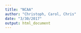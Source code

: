 ---
title: "NCAA"
author: "Christoph, Carol, Chris"
date: "3/30/2017"
output: html_document
---


